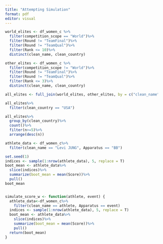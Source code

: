 ```yaml
---
title: "Attempting Simulation"
format: pdf
editor: visual
---
```


```r
world_elites <- df_women_c %>%
  filter(competition_scope == "World")%>%
  filter(Round != "TeamFinal")%>%
  filter(Round != "TeamQual")%>%
  filter(Rank <= 10)%>%
  distinct(clean_name, clean_country)


```

```r
other_elites <- df_women_c %>%
  filter(competition_scope != "World")%>%
  filter(Round != "TeamFinal")%>%
  filter(Round != "TeamQual")%>%
  filter(Rank <= 3)%>%
  distinct(clean_name, clean_country)


```

```r

all_elites <- full_join(world_elites, other_elites, by = c("clean_name", "clean_country"))

all_elites%>%
  filter(clean_country == "USA")

all_elites%>%
  group_by(clean_country)%>%
  count()%>%
  filter(n>=5)%>%
  arrange(desc(n))
```

```r
athlete_data <- df_women_c%>%
  filter(clean_name == "Levi JUNG", Apparatus == "BB")

```

```r
set.seed(1)
indices <- sample(1:nrow(athlete_data), 5, replace = T)
boot_mean <- athlete_data%>%
  slice(indices)%>%
  summarize(boot_mean = mean(Score))%>%
  pull()
boot_mean
```

```r

```

```r
simulate_score_w <- function(athlete, event) {
  athlete_data<-df_women_c%>%
    filter(clean_name == athlete, Apparatus == event)
  indices <- sample(1:nrow(athlete_data), 5, replace = T)
  boot_mean <- athlete_data%>%
    slice(indices)%>%
    summarize(boot_mean = mean(Score))%>%
    pull()
  return(boot_mean)
}
```
